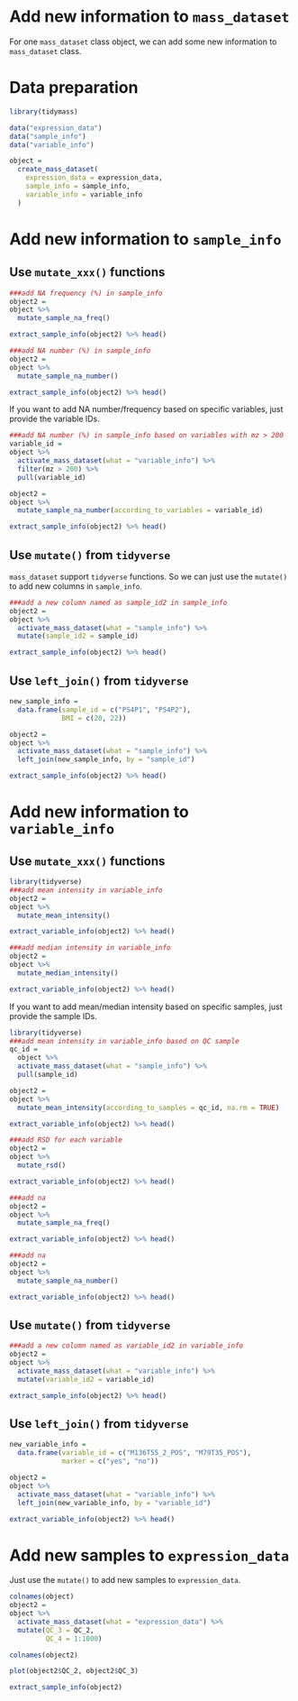 # Add new information to `mass_dataset`

For one `mass_dataset` class object, we can add some new information to `mass_dataset` class.

# **Data preparation**

```r
library(tidymass)

data("expression_data")
data("sample_info")
data("variable_info")

object =
  create_mass_dataset(
    expression_data = expression_data,
    sample_info = sample_info,
    variable_info = variable_info
  )
```

# **Add new information to `sample_info`**

## Use `mutate_xxx()` functions

```r
###add NA frequency (%) in sample_info
object2 =
object %>% 
  mutate_sample_na_freq()

extract_sample_info(object2) %>% head()

###add NA number (%) in sample_info
object2 =
object %>% 
  mutate_sample_na_number()

extract_sample_info(object2) %>% head()
```

If you want to add NA number/frequency based on specific variables, just provide the variable IDs.

```r
###add NA number (%) in sample_info based on variables with mz > 200
variable_id = 
object %>% 
  activate_mass_dataset(what = "variable_info") %>% 
  filter(mz > 200) %>% 
  pull(variable_id)

object2 =
object %>% 
  mutate_sample_na_number(according_to_variables = variable_id)

extract_sample_info(object2) %>% head()
```

## Use `mutate()` from `tidyverse`

`mass_dataset` support `tidyverse` functions. So we can just use the `mutate()` to add new columns in `sample_info`.

```r
###add a new column named as sample_id2 in sample_info
object2 =
object %>% 
  activate_mass_dataset(what = "sample_info") %>% 
  mutate(sample_id2 = sample_id)

extract_sample_info(object2) %>% head()
```


## Use `left_join()` from `tidyverse`


```r

new_sample_info = 
  data.frame(sample_id = c("PS4P1", "PS4P2"), 
             BMI = c(20, 22))

object2 =
object %>% 
  activate_mass_dataset(what = "sample_info") %>% 
  left_join(new_sample_info, by = "sample_id")

extract_sample_info(object2) %>% head()
```


# **Add new information to `variable_info`**

## Use `mutate_xxx()` functions

```r
library(tidyverse)
###add mean intensity in variable_info
object2 =
object %>% 
  mutate_mean_intensity()

extract_variable_info(object2) %>% head()

###add median intensity in variable_info
object2 =
object %>% 
  mutate_median_intensity()

extract_variable_info(object2) %>% head()
```


If you want to add mean/median intensity based on specific samples, just provide the sample IDs.

```r
library(tidyverse)
###add mean intensity in variable_info based on QC sample
qc_id =
  object %>% 
  activate_mass_dataset(what = "sample_info") %>% 
  pull(sample_id)

object2 =
object %>% 
  mutate_mean_intensity(according_to_samples = qc_id, na.rm = TRUE)

extract_variable_info(object2) %>% head()
```

```r
###add RSD for each variable
object2 =
object %>% 
  mutate_rsd()

extract_variable_info(object2) %>% head()
```

```r
###add na
object2 =
object %>% 
  mutate_sample_na_freq()

extract_variable_info(object2) %>% head()

###add na
object2 =
object %>% 
  mutate_sample_na_number()

extract_variable_info(object2) %>% head()
```


## Use `mutate()` from `tidyverse`


```r
###add a new column named as variable_id2 in variable_info
object2 =
object %>% 
  activate_mass_dataset(what = "variable_info") %>% 
  mutate(variable_id2 = variable_id)

extract_sample_info(object2) %>% head()
```


## Use `left_join()` from `tidyverse`

```r
new_variable_info = 
  data.frame(variable_id = c("M136T55_2_POS", "M79T35_POS"), 
             marker = c("yes", "no"))

object2 =
object %>% 
  activate_mass_dataset(what = "variable_info") %>% 
  left_join(new_variable_info, by = "variable_id")

extract_variable_info(object2) %>% head()
```


# **Add new samples to `expression_data`**

Just use the `mutate()` to add new samples to `expression_data`.

```r
colnames(object)
object2 = 
object %>% 
  activate_mass_dataset(what = "expression_data") %>% 
  mutate(QC_3 = QC_2,
         QC_4 = 1:1000)

colnames(object2)

plot(object2$QC_2, object2$QC_3)
```

```r
extract_sample_info(object2)
```
